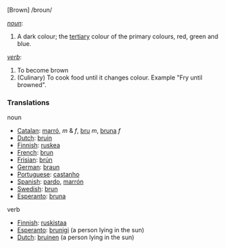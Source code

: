 [Brown]  /broun/

''[[noun]]'':

#A dark colour; the [[tertiary]] colour of the primary colours, red, green and blue.

''[[verb]]'':
#To become brown
#(Culinary) To cook food until it changes colour. Example "Fry until browned".


===Translations===
noun
*[[Catalan]]: [[marró]], ''m'' & ''f'', [[bru]] ''m'', [[bruna]] ''f''
*[[Dutch]]: [[bruin]]
*[[Finnish]]: [[ruskea]]
*[[French]]: [[brun]]
*[[Frisian]]: [[brún]]
*[[German]]: [[braun]]
*[[Portuguese]]: [[castanho]]
*[[Spanish]]: [[pardo]],  [[marrón]]
*[[Swedish]]: [[brun]]
*[[Esperanto]]: [[bruna]]

verb
*[[Finnish]]: [[ruskistaa]]
*[[Esperanto]]: [[brunigi]] (a person lying in the sun)
*[[Dutch]]: [[bruinen]] (a person lying in the sun)